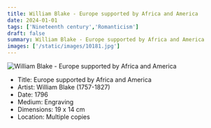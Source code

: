 ```yaml
---
title: William Blake - Europe supported by Africa and America
date: 2024-01-01
tags: ['Nineteenth century','Romanticism']
draft: false
summary: William Blake - Europe supported by Africa and America
images: ['/static/images/10181.jpg']
---
```


![William Blake - Europe supported by Africa and America](/static/images/10181.jpg)

* Title: Europe supported by Africa and America
* Artist: William Blake (1757-1827)
* Date: 1796
* Medium: Engraving
* Dimensions: 19 x 14 cm
* Location: Multiple copies


